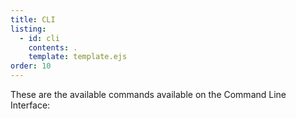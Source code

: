 ```yaml
---
title: CLI
listing:
  - id: cli
    contents: .
    template: template.ejs
order: 10
---
```


These are the available commands available on the Command Line Interface:

:::{#cli}
:::